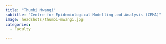 ```yaml
---
title: "Thumbi Mwangi"
subtitle: "Centre for Epidemiological Modelling and Analysis (CEMA)"
image: headshots/thumbi-mwangi.jpg
categories:
  - Faculty

---
```


